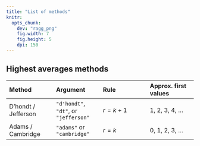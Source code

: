 ```yaml
---
title: "List of methods"
knitr: 
  opts_chunk: 
    dev: "ragg_png"
    fig.width: 7
    fig.height: 5
    dpi: 150
---
```


## Highest averages methods

|Method|Argument|Rule|Approx. first values|
|:---|:---|:---|:---|
|D'hondt / Jefferson |`"d'hondt"`, `"dt"`, or `"jefferson"`|$r = k + 1$|1, 2, 3, 4, ...|
|Adams / Cambridge|`"adams"` or `"cambridge"`|$r = k$|0, 1, 2, 3, ...|
